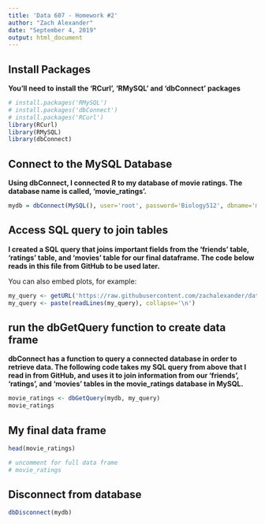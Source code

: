 ```yaml
---
title: 'Data 607 - Homework #2'
author: "Zach Alexander"
date: "September 4, 2019"
output: html_document
---
```


## Install Packages

**You'll need to install the 'RCurl', 'RMySQL' and 'dbConnect' packages**

```r
# install.packages('RMySQL')
# install.packages('dbConnect')
# install.packages('RCurl')
library(RCurl)
library(RMySQL)
library(dbConnect)
```


## Connect to the MySQL Database

**Using dbConnect, I connected R to my database of movie ratings. The database name is called, 'movie_ratings'.**

```r
mydb = dbConnect(MySQL(), user='root', password='Biology512', dbname='movie_ratings', host='localhost', port = 3306)
```

## Access SQL query to join tables

**I created a SQL query that joins important fields from the 'friends' table, 'ratings' table, and 'movies' table for our final dataframe. The code below reads in this file from GitHub to be used later.**

You can also embed plots, for example:

```r
my_query <- getURL('https://raw.githubusercontent.com/zachalexander/data607_cunysps/master/Homework2/movie_ratings_query.sql');
my_query <- paste(readLines(my_query), collapse='\n')
```

## run the dbGetQuery function to create data frame

**dbConnect has a function to query a connected database in order to retrieve data. The following code takes my SQL query from above that I read in from GitHub, and uses it to join information from our 'friends', 'ratings', and 'movies' tables in the movie_ratings database in MySQL.**

```r
movie_ratings <- dbGetQuery(mydb, my_query)
movie_ratings
```

## My final data frame

```r
head(movie_ratings)

# uncomment for full data frame
# movie_ratings
```


## Disconnect from database

```r
dbDisconnect(mydb)
```


